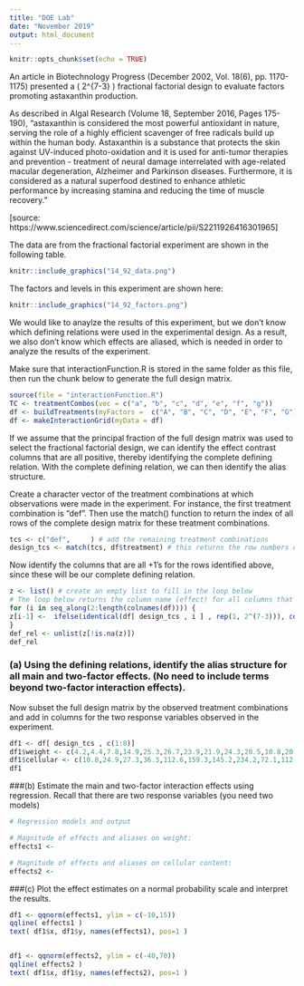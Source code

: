 ---
title: "DOE Lab"
date: "November 2019"
output: html_document
---

```{r setup, include=FALSE}
knitr::opts_chunk$set(echo = TRUE)
```

An article in Biotechnology Progress (December 2002, Vol. 18(6), pp. 1170-1175) presented a \(\ 2^{7-3} \) fractional factorial design to evaluate factors promoting astaxanthin production. 

As described in Algal Research (Volume 18, September 2016, Pages 175-190), "astaxanthin is considered the most powerful antioxidant in nature, serving the role of a highly efficient scavenger of free radicals build up within the human body. Astaxanthin is a substance that protects the skin against UV-induced photo-oxidation and it is used for anti-tumor therapies and prevention - treatment of neural damage interrelated with age-related macular degeneration, Alzheimer and Parkinson diseases. Furthermore, it is considered as a natural superfood destined to enhance athletic performance by increasing stamina and reducing the time of muscle recovery." 

[source: https://www.sciencedirect.com/science/article/pii/S2211926416301965]

The data are from the fractional factorial experiment are shown in the following table.

```{r, echo=FALSE, fig.cap="**14-92 Data**", out.width = '70%'}
knitr::include_graphics("14_92_data.png")
```

The factors and levels in this experiment are shown here:

```{r, echo=FALSE, fig.cap="**14-92 Factors**", out.width = '40%'}
knitr::include_graphics("14_92_factors.png")
```

We would like to anaylze the results of this experiment, but we don't know which defining relations were used in the experimental design.  As a result, we also don't know which effects are aliased, which is needed in order to analyze the results of the experiment.

Make sure that interactionFunction.R is stored in the same folder as this file, then run the chunk below to generate the full design matrix.

```{r}
source(file = "interactionFunction.R")
TC <- treatmentCombos(vec = c("a", "b", "c", "d", "e", "f", "g"))
df <- buildTreatments(myFactors =  c("A", "B", "C", "D", "E", "F", "G"))
df <- makeInteractionGrid(myData = df)
```


If we assume that the principal fraction of the full design matrix was used to select the fractional factorial design, we can identify the effect contrast columns that are all positive, thereby identifying the complete defining relation.  With the complete defining relation, we can then identify the alias structure.

Create a character vector of the treatment combinations at which observations were made in the experiment.  For instance, the first treatment combination is "def".  Then use the match() function to return the index of all rows of the complete design matrix for these treatment combinations.

```{r}
tcs <- c("def",     ) # add the remaining treatment combinations
design_tcs <- match(tcs, df$treatment) # this returns the row numbers of the TCs
```


Now identify the columns that are all +1's for the rows identified above, since these will be our complete defining relation.

```{r}
z <- list() # create an empty list to fill in the loop below
# The loop below returns the column name (effect) for all columns that are all +1s for the subsetted design matrix
for (i in seq_along(2:length(colnames(df)))) {
z[i-1] <-  ifelse(identical(df[ design_tcs , i ] , rep(1, 2^(7-3))), colnames(df[i]), NA)
}
def_rel <- unlist(z[!is.na(z)])
def_rel
```

### (a) Using the defining relations, identify the alias structure for all main and two-factor effects. (No need to include terms beyond two-factor interaction effects).
  



Now subset the full design matrix by the observed treatment combinations and add in columns for the two response variables observed in the experiment.
```{r}
df1 <- df[ design_tcs , c(1:8)]
df1$weight <- c(4.2,4.4,7.8,14.9,25.3,26.7,23.9,21.9,24.3,20.5,10.8,20.8,13.5,10.3,23,12.1)
df1$cellular <- c(10.8,24.9,27.3,36.3,112.6,159.3,145.2,234.2,72.1,112.2,22.5,149.7,140.1,47.3,153.2,35.2)
df1
```


###(b) Estimate the main and two-factor interaction effects using regression. Recall that there are two response variables (you need two models)
```{r}
# Regression models and output

```

```{r}
# Magnitude of effects and aliases on weight:
effects1 <- 
```

```{r}
# Magnitude of effects and aliases on cellular content:
effects2 <- 
```


###(c) Plot the effect estimates on a normal probability scale and interpret the results.
```{r}
df1 <- qqnorm(effects1, ylim = c(-10,15))
qqline( effects1 )
text( df1$x, df1$y, names(effects1), pos=1 )


df1 <- qqnorm(effects2, ylim = c(-40,70))
qqline( effects2 )
text( df1$x, df1$y, names(effects2), pos=1 )

```

